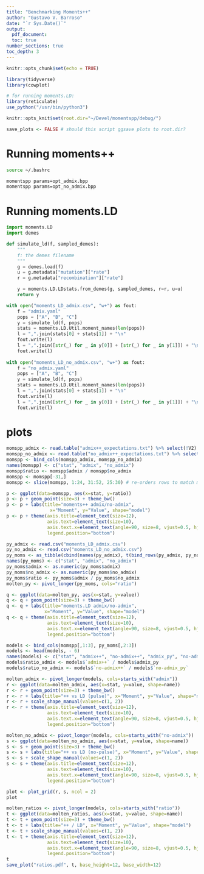 ```yaml
---
title: "Benchmarking Moments++"
author: "Gustavo V. Barroso"
date: "`r Sys.Date()`"
output:
  pdf_document:
  toc: true
number_sections: true
toc_depth: 3
---
```

  
```r

knitr::opts_chunk$set(echo = TRUE)

library(tidyverse)
library(cowplot)

# for running moments.LD:
library(reticulate)
use_python("/usr/bin/python3")

knitr::opts_knit$set(root.dir="~/Devel/momentspp/debug/")

save_plots <- FALSE # should this script ggsave plots to root.dir?
```

# Running moments++

```bash

source ~/.bashrc

momentspp params=opt_admix.bpp
momentspp params=opt_no_admix.bpp

```

# Running moments.LD

```python

import moments.LD
import demes

def simulate_ld(f, sampled_demes):
    """
    f: the demes filename
    """
    g = demes.load(f)
    u = g.metadata["mutation"]["rate"]
    r = g.metadata["recombination"]["rate"]

    y = moments.LD.LDstats.from_demes(g, sampled_demes, r=r, u=u)
    return y

with open("moments_LD_admix.csv", "w+") as fout:
    f = "admix.yaml"
    pops = ["A", "B", "C"]
    y = simulate_ld(f, pops)
    stats = moments.LD.Util.moment_names(len(pops))
    l = ",".join(stats[0] + stats[1]) + "\n"
    fout.write(l)
    l = ",".join([str(_) for _ in y[0]] + [str(_) for _ in y[1]]) + "\n"
    fout.write(l)
    
with open("moments_LD_no_admix.csv", "w+") as fout:
    f = "no_admix.yaml"
    pops = ["A", "B", "C"]
    y = simulate_ld(f, pops)
    stats = moments.LD.Util.moment_names(len(pops))
    l = ",".join(stats[0] + stats[1]) + "\n"
    fout.write(l)
    l = ",".join([str(_) for _ in y[0]] + [str(_) for _ in y[1]]) + "\n"
    fout.write(l)
```

# plots

```r

momspp_admix <- read.table("admix++_expectations.txt") %>% select(!V2)
momspp_no_admix <- read.table("no_admix++_expectations.txt") %>% select(V3)
momspp <- bind_cols(momspp_admix, momspp_no_admix)
names(momspp) <- c("stat", "admix", "no_admix")
momspp$ratio <- momspp$admix / momspp$no_admix
momspp <- momspp[-31,]
momspp <- slice(momspp, 1:24, 31:52, 25:30) # re-orders rows to match moments.LD

p <- ggplot(data=momspp, aes(x=stat, y=ratio))
p <- p + geom_point(size=3) + theme_bw()
p <- p + labs(title="moments++ admix/no-admix",
                x="Moment", y="Value", shape="model")
p <- p + theme(axis.title=element_text(size=12),
               axis.text=element_text(size=10),
               axis.text.x=element_text(angle=90, size=8, vjust=0.5, hjust=1.0),
               legend.position="bottom")

py_admix <- read.csv("moments_LD_admix.csv") 
py_no_admix <- read.csv("moments_LD_no_admix.csv") 
py_moms <- as_tibble(cbind(names(py_admix), t(bind_rows(py_admix, py_no_admix))))
names(py_moms) <- c("stat", "admix", "no_admix")
py_moms$admix <- as.numeric(py_moms$admix)
py_moms$no_admix <- as.numeric(py_moms$no_admix)
py_moms$ratio <- py_moms$admix / py_moms$no_admix
molten_py <- pivot_longer(py_moms, cols="ratio")

q <- ggplot(data=molten_py, aes(x=stat, y=value))
q <- q + geom_point(size=3) + theme_bw()
q <- q + labs(title="moments.LD admix/no-admix",
              x="Moment", y="Value", shape="model")
q <- q + theme(axis.title=element_text(size=12),
               axis.text=element_text(size=10),
               axis.text.x=element_text(angle=90, size=8, vjust=0.5, hjust=1.0),
               legend.position="bottom")

models <- bind_cols(momspp[,1:3], py_moms[,2:3])
models <- head(models, - 6)
names(models) <- c("stat", "admix++", "no-admix++", "admix_py", "no-admix_py")
models$ratio_admix <- models$`admix++` / models$admix_py
models$ratio_no_admix <- models$`no-admix++` / models$`no-admix_py`

molten_admix <- pivot_longer(models, cols=starts_with("admix"))
r <- ggplot(data=molten_admix, aes(x=stat, y=value, shape=name))
r <- r + geom_point(size=3) + theme_bw()
r <- r + labs(title="++ vs LD (pulse)", x="Moment", y="Value", shape="model")
r <- r + scale_shape_manual(values=c(1, 2))
r <- r + theme(axis.title=element_text(size=12),
               axis.text=element_text(size=10),
               axis.text.x=element_text(angle=90, size=8, vjust=0.5, hjust=1.0),
               legend.position="bottom")

molten_no_admix <- pivot_longer(models, cols=starts_with("no-admix"))
s <- ggplot(data=molten_no_admix, aes(x=stat, y=value, shape=name))
s <- s + geom_point(size=3) + theme_bw()
s <- s + labs(title="++ vs LD (no-pulse)", x="Moment", y="Value", shape="model")
s <- s + scale_shape_manual(values=c(1, 2))
s <- s + theme(axis.title=element_text(size=12),
               axis.text=element_text(size=10),
               axis.text.x=element_text(angle=90, size=8, vjust=0.5, hjust=1.0),
               legend.position="bottom")

plot <- plot_grid(r, s, ncol = 2)
plot

molten_ratios <- pivot_longer(models, cols=starts_with("ratio"))
t <- ggplot(data=molten_ratios, aes(x=stat, y=value, shape=name))
t <- t + geom_point(size=3) + theme_bw()
t <- t + labs(title="++ / LD", x="Moment", y="Value", shape="model")
t <- t + scale_shape_manual(values=c(1, 2))
t <- t + theme(axis.title=element_text(size=12),
               axis.text=element_text(size=10),
               axis.text.x=element_text(angle=90, size=8, vjust=0.5, hjust=1.0),
               legend.position="bottom")
t
save_plot("ratios.pdf", t, base_height=12, base_width=12)

```
